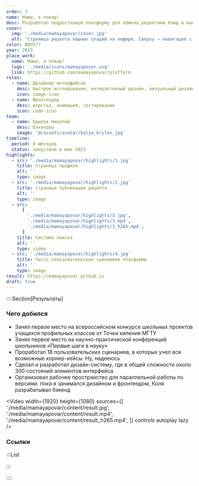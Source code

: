 ```yaml
---
order: 3
name: Мама, я повар!
desc: Разработал подростковую платформу для обмена рецептами блюд и выиграл всероссийскую олимпиаду
cover:
  img: './media/mamayapovar/cover.jpg'
  alt: 'Страница рецепта пышных оладий на кефире. Сверху — навигация с логотипом, поиском, кнопкой создания рецепта и входом в аккаунт. Слева боковая навигация с последними рецептами, закладками и доступными категориями блюд. По середине мета-информация и описание рецепта, фотография готового блюда'
color: B0D577
year: 2023
place_work:
  name: Мама, я повар!
  logo: './media/icons/mamayapovar.svg'
  link: https://github.com/mamayapovar/platform
roles:
  - name: Дизайнер интерфейсов
    desc: быстрое исследование, интерактивный дизайн, визуальный дизайн
    icon: image-icon
  - name: Фронтендер
    desc: верстка, анимация, тестирование
    icon: code-icon
team:
  - name: Крылов Николай
    desc: бэкендер
    image: '@/assets/avatar/kolya_krylov.jpg'
timeline:
  period: 8 месяцев
  status: запустили в мае 2023
highlights:
  - src: './media/mamayapovar/highlights/1.jpg'
    title: Страница профиля
    alt: ''
    type: image
  - src: './media/mamayapovar/highlights/2.jpg'
    title: Страница публикации рецепта
    alt: ''
    type: image
  - src:
      [
        './media/mamayapovar/highlights/3.jpg',
        './media/mamayapovar/highlights/3.mp4',
        './media/mamayapovar/highlights/3_h265.mp4',
      ]
    title: Система поиска
    alt: ''
    type: video
  - src: './media/mamayapovar/highlights/4.jpg'
    title: Часть пользовательских сценариев платформы
    alt: ''
    type: image
result: https://mamayapovar.github.io
draft: true
---
```


::::Section[Результаты]

### Чего добилcя

- Занял первое место на всероссийском конкурсе школьных проектов учащихся профильных классов от Точки кипения МГТУ
- Занял первое место на научно-практической конференций школьников «Первые шаги в науку»
- Проработал 18 пользовательских сценариев, в которых учел все возможные корнер-кейсы. Ну, надееюсь
- Сделал и разработал дизайн-систему, где в общей сложности около 300 состояний элементов интерфейса
- Организовал рабочее пространство для параллельной работы по версиям: пока я занимался дизайном и фронтендом, Коля разрабатывал бэкенд

<Video
	width={1920}
	height={1080}
	sources={[
		'./media/mamayapovar/content/result.jpg',
		'./media/mamayapovar/content/result.mp4',
		'./media/mamayapovar/content/result_h265.mp4',
	]}
	controls
	autoplay
	lazy
/>

### Ссылки

:::List

<Card name="Посмотреть тестовый сайт" href={frontmatter.result} />

<Card name="Посмотреть презентацию" href="https://docs.google.com/presentation/d/1u0gDTYlcPn7Enzq_VpqMuT666KXc-wDl/" />

<Card name="Посмотреть ТЗ и бэклог" href="https://sonniy.notion.site/72491004fa1044d8b0dccf9cdeb44053" />

<Card name="Посмотреть исходный код" href="https://github.com/mamayapovar" />

:::

::::
